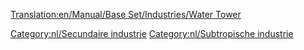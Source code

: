 [[Translation:en/Manual/Base Set/Industries/Water Tower]]

{{nl/Industrieën|image=en/Water tower.gif
|name=Watertoren
|climates=[[nl/Manual/Klimaat#Subtropisch|Subtropisch]]
|accepts=[[nl/Manual/Base Set/Cargos/Water|Water]]
|produces=Niets
|notes=Niet aanwezig in [[nl/Manual/Klimaat|klimaten]].
Kan allen worden gebouwd in plaatsen in woestijngebied.
}}

{{nl/Navbox Industrieën}}
[[Category:nl/Secundaire industrie]]
[[Category:nl/Subtropische industrie]]